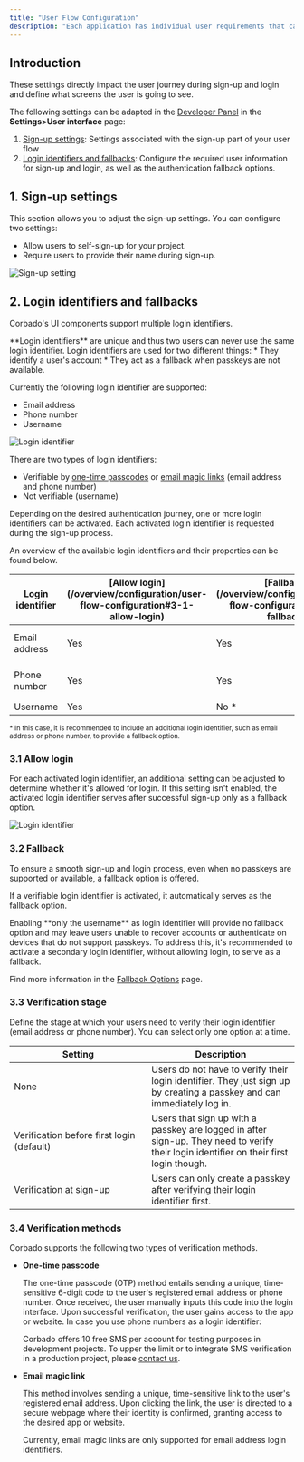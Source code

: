 ```yaml
---
title: "User Flow Configuration"
description: "Each application has individual user requirements that can be configured with Corbado."
---
```


## Introduction

These settings directly impact the user journey during sign-up and login and define what screens the user is going to see.

The following settings can be adapted in the [Developer Panel](https://app.corbado.com/app/settings/userinterface) in the **Settings>User interface** page:

1. [Sign-up settings](/overview/configuration/user-flow-configuration#1-sign-up-settings): Settings associated with the sign-up part of your user flow
2. [Login identifiers and fallbacks](/overview/configuration/user-flow-configuration#2-login-identifiers-and-fallbacks): Configure the required user information for sign-up and login, as well as the authentication fallback options.

## 1. Sign-up settings
This section allows you to adjust the sign-up settings. You can configure two settings:
* Allow users to self-sign-up for your project.
* Require users to provide their name during sign-up.

![Sign-up setting](/images/overview/signup/user-flow-configuration/sign-up-settings.webp)

## 2. Login identifiers and fallbacks

Corbado's UI components support multiple login identifiers.

<Tip>
  **Login identifiers** are unique and thus two users can never use the same login identifier.
  Login identifiers are used for two different things:
  * They identify a user's account
  * They act as a fallback when passkeys are not available.
</Tip>

Currently the following login identifier are supported:

- Email address
- Phone number
- Username 

![Login identifier](/images/overview/signup/user-flow-configuration/login-identifier.webp)

There are two types of login identifiers:

- Verifiable by [one-time passcodes](/overview/configuration/user-flow-configuration#3-4-1-one-time-passcode) or [email magic links](/overview/configuration/user-flow-configuration#3-4-2-magic-link) (email address and phone number)
- Not verifiable (username)

Depending on the desired authentication journey, one or more login identifiers can be activated. Each activated login identifier is requested during the sign-up process.

An overview of the available login identifiers and their properties can be found below. 


<table><thead><tr><th width="150">Login identifier</th><th>[Allow login](/overview/configuration/user-flow-configuration#3-1-allow-login)</th><th>[Fallback](/overview/configuration/user-flow-configuration#3-2-fallback)</th><th>[Verification stage](/overview/configuration/user-flow-configuration#3-3-verification-stage)</th><th>[Verification methods](/overview/configuration/user-flow-configuration#3-4-verification-methods)</th></tr></thead><tbody><tr><td>Email address</td><td>Yes</td><td>Yes</td><td>&bull; None<br/>&bull; At sign-up<br/>&bull; Before first login</td><td>&bull; One-time passcode<br/>&bull; Email magic link</td></tr><tr><td>Phone number</td><td>Yes</td><td>Yes</td><td>&bull; None<br/>&bull; At sign-up<br/>&bull; Before first login</td><td>&bull; One-time passcode</td></tr><tr><td>Username</td><td>Yes</td><td>No &#42;</td><td>&bull; None</td><td>&bull; None</td></tr></tbody></table>
<sup>&#42; In this case, it is recommended to include an additional login identifier, such as email address or phone number, to provide a fallback option.</sup>








### 3.1 Allow login
For each activated login identifier, an additional setting can be adjusted to determine whether it's allowed for login. If this setting isn't enabled, the activated login identifier serves after successful sign-up only as a fallback option.

![Login identifier](/images/overview/signup/user-flow-configuration/allow-login.webp)

### 3.2 Fallback

To ensure a smooth sign-up and login process, even when no passkeys are supported or available, a fallback option is offered.

If a verifiable login identifier is activated, it automatically serves as the fallback option.

<Note> 
Enabling **only the username** as login identifier will provide no fallback option and may leave users unable to recover accounts or authenticate on devices that do not support passkeys. To address this, it's recommended to activate a secondary login identifier, without allowing login, to serve as a fallback.

</Note>

Find more information in the [Fallback Options](/helpful-guides/passkeys/fallback-options) page.


### 3.3 Verification stage

Define the stage at which your users need to verify their login identifier (email address or phone number). You can select only one option at a time.

<table><thead><tr><th width="227">Setting</th><th>Description</th></tr></thead><tbody><tr><td>None</td><td>Users do not have to verify their login identifier. They just sign up by creating a passkey and can immediately log in.</td></tr><tr><td>Verification before first login (default)</td><td>Users that sign up with a passkey are logged in after sign-up. They need to verify their login identifier on their first login though.</td></tr><tr><td>Verification at sign-up</td><td>Users can only create a passkey after verifying their login identifier first. </td></tr></tbody></table>

### 3.4 Verification methods

Corbado supports the following two types of verification methods.

- **One-time passcode**

  The one-time passcode (OTP) method entails sending a unique, time-sensitive 6-digit code to the user's registered email address or phone number. Once received, the user manually inputs this code into the login interface. Upon successful verification, the user gains access to the app or website.
  <Note>
    In case you use phone numbers as a login identifier:

    Corbado offers 10 free SMS per account for testing purposes in development projects.
    To upper the limit or to integrate SMS verification in a production project,
    please [contact us](https://www.corbado.com/contact).
  </Note>

- **Email magic link**

  This method involves sending a unique, time-sensitive link to the user's registered email address. Upon clicking the link, the user is directed to a secure webpage where their identity is confirmed, granting access to the desired app or website.

  Currently, email magic links are only supported for email address login identifiers.